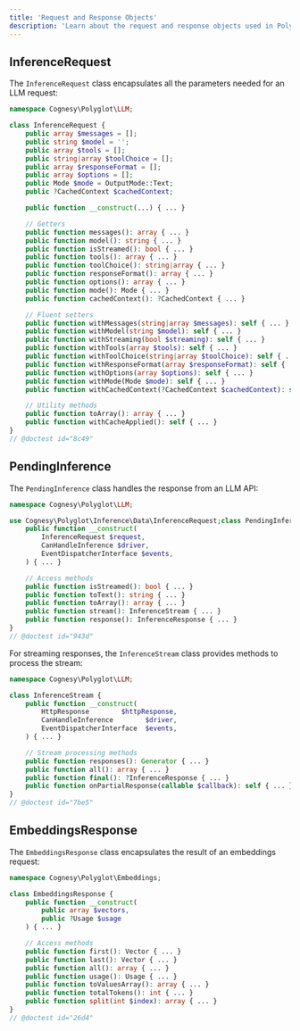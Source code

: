 ```yaml
---
title: 'Request and Response Objects'
description: 'Learn about the request and response objects used in Polyglot.'
---
```


## InferenceRequest

The `InferenceRequest` class encapsulates all the parameters needed for an LLM request:

```php
namespace Cognesy\Polyglot\LLM;

class InferenceRequest {
    public array $messages = [];
    public string $model = '';
    public array $tools = [];
    public string|array $toolChoice = [];
    public array $responseFormat = [];
    public array $options = [];
    public Mode $mode = OutputMode::Text;
    public ?CachedContext $cachedContext;

    public function __construct(...) { ... }

    // Getters
    public function messages(): array { ... }
    public function model(): string { ... }
    public function isStreamed(): bool { ... }
    public function tools(): array { ... }
    public function toolChoice(): string|array { ... }
    public function responseFormat(): array { ... }
    public function options(): array { ... }
    public function mode(): Mode { ... }
    public function cachedContext(): ?CachedContext { ... }

    // Fluent setters
    public function withMessages(string|array $messages): self { ... }
    public function withModel(string $model): self { ... }
    public function withStreaming(bool $streaming): self { ... }
    public function withTools(array $tools): self { ... }
    public function withToolChoice(string|array $toolChoice): self { ... }
    public function withResponseFormat(array $responseFormat): self { ... }
    public function withOptions(array $options): self { ... }
    public function withMode(Mode $mode): self { ... }
    public function withCachedContext(?CachedContext $cachedContext): self { ... }

    // Utility methods
    public function toArray(): array { ... }
    public function withCacheApplied(): self { ... }
}
// @doctest id="8c49"
```



## PendingInference

The `PendingInference` class handles the response from an LLM API:

```php
namespace Cognesy\Polyglot\LLM;

use Cognesy\Polyglot\Inference\Data\InferenceRequest;class PendingInference {
    public function __construct(
        InferenceRequest $request,
        CanHandleInference $driver,
        EventDispatcherInterface $events,
    ) { ... }

    // Access methods
    public function isStreamed(): bool { ... }
    public function toText(): string { ... }
    public function toArray(): array { ... }
    public function stream(): InferenceStream { ... }
    public function response(): InferenceResponse { ... }
}
// @doctest id="943d"
```

For streaming responses, the `InferenceStream` class provides methods to process the stream:

```php
namespace Cognesy\Polyglot\LLM;

class InferenceStream {
    public function __construct(
        HttpResponse        $httpResponse,
        CanHandleInference        $driver,
        EventDispatcherInterface  $events,
    ) { ... }

    // Stream processing methods
    public function responses(): Generator { ... }
    public function all(): array { ... }
    public function final(): ?InferenceResponse { ... }
    public function onPartialResponse(callable $callback): self { ... }
}
// @doctest id="7be5"
```



## EmbeddingsResponse

The `EmbeddingsResponse` class encapsulates the result of an embeddings request:

```php
namespace Cognesy\Polyglot\Embeddings;

class EmbeddingsResponse {
    public function __construct(
        public array $vectors,
        public ?Usage $usage
    ) { ... }

    // Access methods
    public function first(): Vector { ... }
    public function last(): Vector { ... }
    public function all(): array { ... }
    public function usage(): Usage { ... }
    public function toValuesArray(): array { ... }
    public function totalTokens(): int { ... }
    public function split(int $index): array { ... }
}
// @doctest id="26d4"
```
